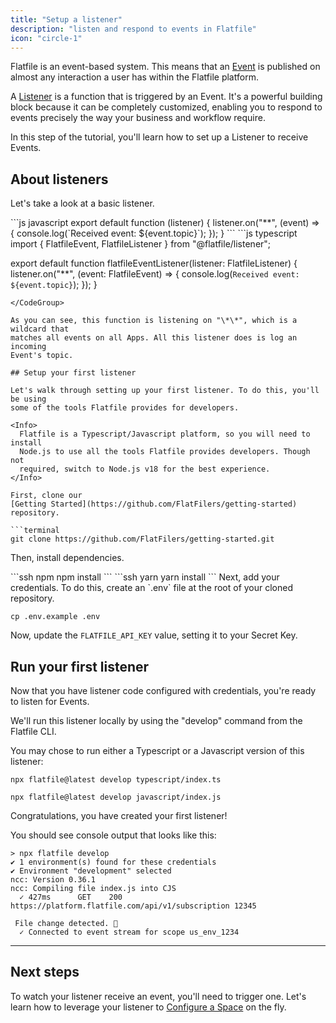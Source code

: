 ```yaml
---
title: "Setup a listener"
description: "listen and respond to events in Flatfile"
icon: "circle-1"
---
```


<Snippet file="shared/dxpbanner.mdx" />

Flatfile is an event-based system. This means that an
[Event](/learning-center/concepts/events) is published on almost any interaction a
user has within the Flatfile platform.

A [Listener](/learning-center/concepts/listeners) is a function that is triggered by an
Event. It's a powerful building block because it can be completely customized,
enabling you to respond to events precisely the way your business and workflow
require.

In this step of the tutorial, you'll learn how to set up a Listener to receive
Events.

## About listeners

Let's take a look at a basic listener.

<CodeGroup>
```js javascript
export default function (listener) {
  listener.on("**", (event) => {
    console.log(`Received event: ${event.topic}`);
  });
}
```
```js typescript
import { FlatfileEvent, FlatfileListener } from "@flatfile/listener";

export default function flatfileEventListener(listener: FlatfileListener) {
  listener.on("**", (event: FlatfileEvent) => {
    console.log(`Received event: ${event.topic}`);
  });
}
```
</CodeGroup>

As you can see, this function is listening on "\*\*", which is a wildcard that
matches all events on all Apps. All this listener does is log an incoming
Event's topic.

## Setup your first listener

Let's walk through setting up your first listener. To do this, you'll be using
some of the tools Flatfile provides for developers.

<Info>
  Flatfile is a Typescript/Javascript platform, so you will need to install
  Node.js to use all the tools Flatfile provides developers. Though not
  required, switch to Node.js v18 for the best experience.
</Info>

First, clone our
[Getting Started](https://github.com/FlatFilers/getting-started) repository.

```terminal
git clone https://github.com/FlatFilers/getting-started.git
```

Then, install dependencies.

<CodeGroup>
```ssh npm
npm install
```
```ssh yarn
yarn install
```

</CodeGroup>
Next, add your credentials. To do this, create an `.env` file at the root of your cloned repository.

```ssh
cp .env.example .env
```

Now, update the `FLATFILE_API_KEY` value, setting it to your Secret Key.

## Run your first listener

Now that you have listener code configured with credentials, you're ready to
listen for Events.

We'll run this listener locally by using the "develop" command from the Flatfile
CLI.

You may chose to run either a Typescript or a Javascript version of this
listener:

<CodeGroup>

```terminal ts listener
npx flatfile@latest develop typescript/index.ts
```

```terminal js listener
npx flatfile@latest develop javascript/index.js
```

</CodeGroup>

Congratulations, you have created your first listener!

You should see console output that looks like this:

```ssh console
> npx flatfile develop
✔ 1 environment(s) found for these credentials
✔ Environment "development" selected
ncc: Version 0.36.1
ncc: Compiling file index.js into CJS
  ✓ 427ms      GET    200 https://platform.flatfile.com/api/v1/subscription 12345

 File change detected. 🚀
  ✓ Connected to event stream for scope us_env_1234
```

---

## Next steps

To watch your listener receive an event, you'll need to trigger one. Let's learn
how to leverage your listener to
[Configure a Space](/learning-center/tutorials/10min/meet-the-workbook) on the fly.
